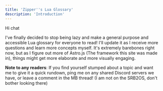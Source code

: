 ```yaml
---
title: 'Zipper''s Lua Glossary'
description: 'Introduction'
---
```


Hi chat

I've finally decided to stop being lazy and make a general purpose and accessible Lua glossary for everyone to read! I'll update it as I receive more questions and learn more concepts myself. It's extremely barebones right now, but as I figure out more of Astro.js (The framework this site was made in), things might get more elaborate and more visually engaging.

**Note to any readers**: If you find yourself stumped about a topic and want me to give it a quick rundown, ping me on any shared Discord servers we have, or leave a comment in the MB thread! (I am not on the SRB2OS, don't bother looking there)